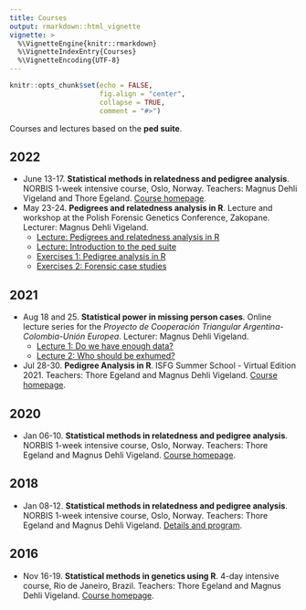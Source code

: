 ```yaml
---
title: Courses
output: rmarkdown::html_vignette
vignette: >
  %\VignetteEngine{knitr::rmarkdown}
  %\VignetteIndexEntry{Courses}
  %\VignetteEncoding{UTF-8}
---
```


```r
knitr::opts_chunk$set(echo = FALSE, 
                      fig.align = "center",
                      collapse = TRUE,
                      comment = "#>")
```

Courses and lectures based on the **ped suite**.

## 2022
* June 13-17. **Statistical methods in relatedness and pedigree analysis**. NORBIS 1-week intensive course, Oslo, Norway. Teachers: Magnus Dehli Vigeland and Thore Egeland. [Course homepage](https://magnusdv.github.io/pedsuite/articles/web_only/course-norbis2022.html).
* May 23-24. **Pedigrees and relatedness analysis in R**. Lecture and workshop at the Polish Forensic Genetics Conference, Zakopane. Lecturer: Magnus Dehli Vigeland.
    * [Lecture: Pedigrees and relatedness analysis in R](https://github.com/magnusdv/pedsuite/blob/master/vignettes/web_only/courses/zakopane2022/Lecture-zakopane.pdf)
    * [Lecture: Introduction to the ped suite](https://github.com/magnusdv/pedsuite/blob/master/vignettes/web_only/courses/zakopane2022/intro-pedsuite.pdf)
    * [Exercises 1: Pedigree analysis in R](https://github.com/magnusdv/pedsuite/blob/master/vignettes/web_only/courses/zakopane2022/exercises-session1.pdf)
    * [Exercises 2: Forensic case studies](https://github.com/magnusdv/pedsuite/blob/master/vignettes/web_only/courses/zakopane2022/exercises-session2.pdf)

## 2021

* Aug 18 and 25. **Statistical power in missing person cases**. Online lecture series for the *Proyecto de Cooperación Triangular Argentina-Colombia-Unión Europea*. Lecturer: Magnus Dehli Vigeland.
    * [Lecture 1: Do we have enough data?](https://github.com/magnusdv/pedsuite/blob/master/vignettes/web_only/courses/colombia2021/Lecture1-power.pdf)
    * [Lecture 2: Who should be exhumed?](https://github.com/magnusdv/pedsuite/blob/master/vignettes/web_only/courses/colombia2021/Lecture2-prioritisation.pdf)
* Jul 28-30. **Pedigree Analysis in R**. ISFG Summer School - Virtual Edition 2021. Teachers: Thore Egeland and Magnus Dehli Vigeland. [Course homepage](https://magnusdv.github.io/pedsuite/articles/web_only/course-isfg2021.html).

## 2020

* Jan 06-10. **Statistical methods in relatedness and pedigree analysis**. NORBIS 1-week intensive course, Oslo, Norway. Teachers: Thore Egeland and Magnus Dehli Vigeland. [Course homepage](https://familias.name/norbisRelatedness/).

## 2018
* Jan 08-12. **Statistical methods in relatedness and pedigree analysis**. NORBIS 1-week intensive course, Oslo, Norway. Teachers: Thore Egeland and Magnus Dehli Vigeland. [Details and program](https://norbis.w.uib.no/activities/courses/statistical-methods-in-relatedness-and-pedigree-analysis/).

## 2016
* Nov 16-19. **Statistical methods in genetics using R**. 4-day intensive course, Rio de Janeiro, Brazil. Teachers: Thore Egeland and Magnus Dehli Vigeland. [Course homepage](https://familias.name/RioR/).
